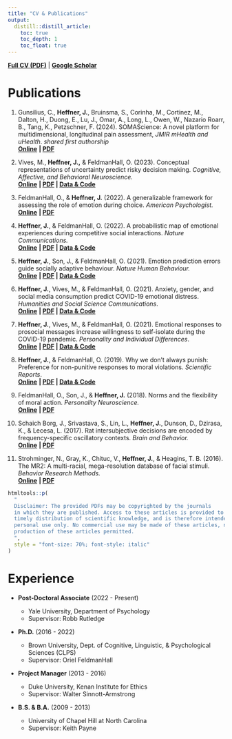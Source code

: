 ```yaml
---
title: "CV & Publications"
output:
  distill::distill_article:
    toc: true
    toc_depth: 1
    toc_float: true
---
```


[**Full CV (PDF)**](https://jpheffne.github.io/joseph_heffner_cv_2024.pdf) \| [**Google Scholar**](https://scholar.google.com/citations?user=vtymOtoAAAAJ&hl=en)

# Publications

1. Gunsilius, C., **Heffner, J.**, Bruinsma, S., Corinha, M., Cortinez, M., Dalton, H., Duong, E., Lu, J., Omar, A., Long, L., Owen, W., Nazario Roarr, B., Tang, K., Petzschner, F. (2024). SOMAScience: A novel platform for multidimensional, longitudinal pain assessment, *JMIR mHealth and uHealth*. *shared first authorship*\
    [**Online**](https://mhealth.jmir.org/2024/1/e47177/) **\| [PDF](https://jpheffne.github.io/papers/SOMAScience_JMIR_2024.pdf)**

2. Vives, M., **Heffner, J.,** & FeldmanHall, O. (2023). Conceptual representations of uncertainty predict risky decision making. *Cognitive, Affective, and Behavioral Neuroscience.*\
    [**Online**](https://link.springer.com/article/10.3758/s13415-023-01090-8) **\| [PDF](https://jpheffne.github.io/papers/UncertaintyRep_CABN_2023.pdf) \| [Data & Code](https://github.com/jpheffne/uncertainty_rep)**
    
3. FeldmanHall, O., & **Heffner, J.** (2022). A generalizable framework for assessing the role of emotion during choice. *American Psychologist.*\
    [**Online**](https://psycnet.apa.org/record/2023-32731-010) **\| [PDF](https://jpheffne.github.io/papers/EmoFramework_AP_2022.pdf) **

4. **Heffner, J.**, & FeldmanHall, O. (2022). A probabilistic map of emotional experiences during competitive social interactions. *Nature Communications.*\
    [**Online**](https://www.nature.com/articles/s41467-022-29372-8) **\| [PDF](https://jpheffne.github.io/papers/EmotionMap_NC_2022.pdf) \| [Data & Code](https://github.com/jpheffne/NC_emotion_classify)**

2.  **Heffner, J.**, Son, J., & FeldmanHall, O. (2021). Emotion prediction errors guide socially adaptive behaviour. *Nature Human Behaviour.*\
    [**Online**](https://www.nature.com/articles/s41562-021-01213-6) **\| [PDF](https://jpheffne.github.io/papers/EPE_NHB_2021.pdf) \| [Data & Code](https://github.com/jpheffne/epe)**

3.  **Heffner, J.**, Vives, M., & FeldmanHall, O. (2021). Anxiety, gender, and social media consumption predict COVID-19 emotional distress. *Humanities and Social Science Communications*.\
    [**Online**](https://www.nature.com/articles/s41599-021-00816-8) **\| [PDF](https://jpheffne.github.io/papers/CovidModels_HSSC_2021.pdf) \| [Data & Code](https://github.com/jpheffne/covid_models)**

4.  **Heffner, J.**, Vives, M., & FeldmanHall, O. (2021). Emotional responses to prosocial messages increase willingness to self-isolate during the COVID-19 pandemic. *Personality and Individual Differences*.\
    [**Online**](https://www.sciencedirect.com/science/article/pii/S0191886920306115) **\| [PDF](https://jpheffne.github.io/papers/CovidEmotions_PIN_2021.pdf) \| [Data & Code](https://github.com/jpheffne/covid_intervention)**
    
5.  **Heffner, J.**, & FeldmanHall, O. (2019). Why we don't always punish: Preference for non-punitive responses to moral violations. *Scientific Reports*.\
    [**Online**](https://www.nature.com/articles/s41598-019-49680-2) **\| [PDF](https://jpheffne.github.io/papers/PunishAlts_SciRep_2019.pdf) \| [Data & Code](https://osf.io/ft9bv/)**

6.  FeldmanHall, O., Son, J., & **Heffner, J.** (2018). Norms and the flexibility of moral action. *Personality Neuroscience.*\
    [**Online**](https://www.cambridge.org/core/journals/personality-neuroscience/article/norms-and-the-flexibility-of-moral-action/A8A5140A517ECEE314A21FF9FE0E9EED) **\| [PDF](https://jpheffne.github.io/papers/NormsMoralAction_PN_2018.pdf)**
    
7.  Schaich Borg, J., Srivastava, S., Lin, L., **Heffner, J.**, Dunson, D., Dzirasa, K., & Lecesa, L. (2017). Rat intersubjective decisions are encoded by frequency-specific oscillatory contexts. *Brain and Behavior.*\
    [**Online**](https://onlinelibrary.wiley.com/doi/10.1002/brb3.710) **\| [PDF](https://jpheffne.github.io/papers/RatEmpathy_BB_2017.pdf)**
    
8.  Strohminger, N., Gray, K., Chituc, V., **Heffner, J.**, & Heagins, T. B. (2016). The MR2: A multi-racial, mega-resolution database of facial stimuli. *Behavior Research Methods.*\
    [**Online**](https://link.springer.com/article/10.3758/s13428-015-0641-9) **\| [PDF](https://jpheffne.github.io/papers/MR2_BRM_2016.pdf)**

```r
htmltools::p(
  "
  Disclaimer: The provided PDFs may be copyrighted by the journals
  in which they are published. Access to these articles is provided to facilitate
  timely distribution of scientific knowledge, and is therefore intended for your
  personal use only. No commercial use may be made of these articles, nor is mass
  production of these articles permitted.
  ",
  style = "font-size: 70%; font-style: italic"
)
```

# Experience

-   **Post-Doctoral Associate** (2022 - Present)

    -   Yale University, Department of Psychology
    -   Supervisor: Robb Rutledge

-   **Ph.D.** (2016 - 2022)

    -   Brown University, Dept. of Cognitive, Linguistic, & Psychological Sciences (CLPS)
    -   Supervisor: Oriel FeldmanHall

-   **Project Manager** (2013 - 2016)

    -   Duke University, Kenan Institute for Ethics
    -   Supervisor: Walter Sinnott-Armstrong

-   **B.S. & B.A.** (2009 - 2013)

    -   University of Chapel Hill at North Carolina
    -   Supervisor: Keith Payne